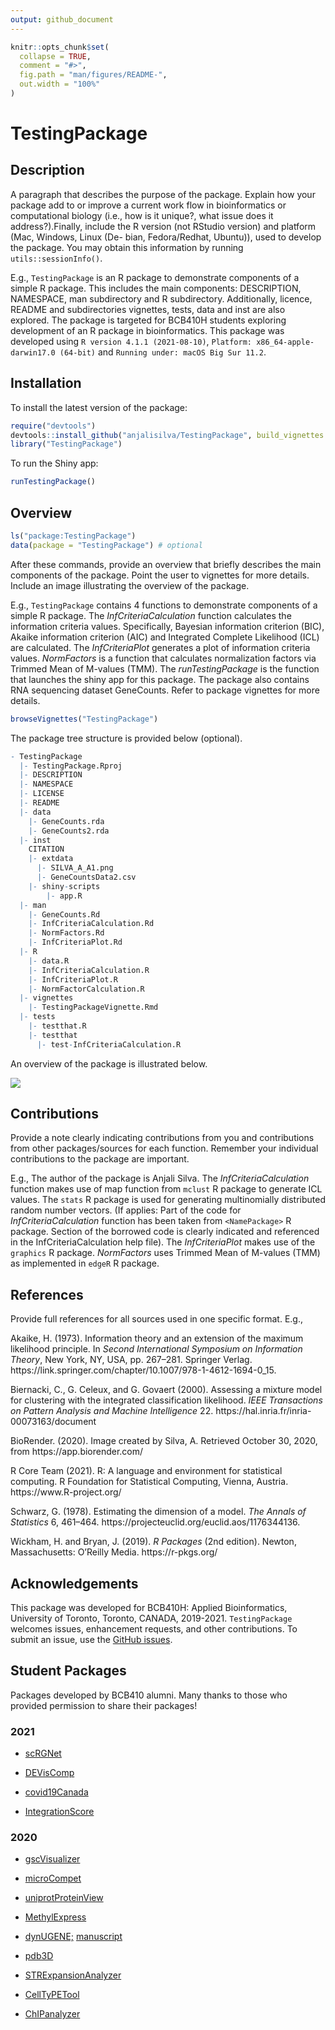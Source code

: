 ```yaml
---
output: github_document
---
```


<!-- README.md is generated from README.Rmd. Please edit that file -->

```r
knitr::opts_chunk$set(
  collapse = TRUE,
  comment = "#>",
  fig.path = "man/figures/README-",
  out.width = "100%"
)
```
# TestingPackage

<!-- badges: start -->
<!-- badges: end -->

## Description

A paragraph that describes the purpose of the package. Explain how your package add to or improve a current work flow in bioinformatics or computational biology (i.e., how is it unique?, what issue does it address?).Finally, include the R version (not RStudio version) and platform (Mac, Windows, Linux (De- bian, Fedora/Redhat, Ubuntu)), used to develop the package. You may obtain this information by running ``` utils::sessionInfo()```.

E.g., `TestingPackage` is an R package to demonstrate components of a simple R package. This includes the main components: DESCRIPTION, NAMESPACE, man subdirectory and R subdirectory. Additionally, licence, README and subdirectories vignettes, tests, data and inst are also explored. The package is targeted for BCB410H students exploring development of an R package in bioinformatics. This package was developed using `R version 4.1.1 (2021-08-10)`, `Platform: x86_64-apple-darwin17.0 (64-bit)` and `Running under: macOS Big Sur 11.2`.

## Installation

To install the latest version of the package:

``` r
require("devtools")
devtools::install_github("anjalisilva/TestingPackage", build_vignettes = TRUE)
library("TestingPackage")
```

To run the Shiny app:
``` r
runTestingPackage()
```

## Overview

``` r
ls("package:TestingPackage")
data(package = "TestingPackage") # optional
```

After these commands, provide an overview that briefly describes the main components of the package. Point the user to vignettes for more details. Include an image illustrating the overview of the package. 

E.g., `TestingPackage` contains 4 functions to demonstrate components of a simple R package. The *InfCriteriaCalculation* function calculates the information criteria values. Specifically, Bayesian information criterion (BIC), Akaike information criterion (AIC) and Integrated Complete Likelihood (ICL) are calculated. The *InfCriteriaPlot* generates a plot of information criteria values. *NormFactors* is a function that calculates normalization factors via Trimmed Mean of M-values (TMM). The *runTestingPackage* is the function that launches the shiny app for this package. The package also contains RNA sequencing dataset GeneCounts. Refer to package vignettes for more details.

``` r
browseVignettes("TestingPackage")
```

The package tree structure is provided below (optional).

``` r
- TestingPackage
  |- TestingPackage.Rproj
  |- DESCRIPTION
  |- NAMESPACE
  |- LICENSE
  |- README
  |- data
    |- GeneCounts.rda
    |- GeneCounts2.rda
  |- inst
    CITATION
    |- extdata
      |- SILVA_A_A1.png
      |- GeneCountsData2.csv
    |- shiny-scripts 
        |- app.R
  |- man
    |- GeneCounts.Rd
    |- InfCriteriaCalculation.Rd
    |- NormFactors.Rd
    |- InfCriteriaPlot.Rd
  |- R
    |- data.R
    |- InfCriteriaCalculation.R
    |- InfCriteriaPlot.R
    |- NormFactorCalculation.R
  |- vignettes
    |- TestingPackageVignette.Rmd
  |- tests
    |- testthat.R
    |- testthat
      |- test-InfCriteriaCalculation.R
```

An overview of the package is illustrated below. 

![](./inst/extdata/SILVA_A_A1.png)


## Contributions

Provide a note clearly indicating contributions from you and contributions from other packages/sources for each function. Remember your individual contributions to the package are important. 

E.g., The author of the package is Anjali Silva. The *InfCriteriaCalculation* function makes use of map function from `mclust` R package to generate ICL values. The `stats` R package is used for generating multinomially distributed random number vectors. (If applies: Part of the code for *InfCriteriaCalculation* function has been taken from `<NamePackage>` R package. Section of the borrowed code is clearly indicated and referenced in the InfCriteriaCalculation help file). The *InfCriteriaPlot* makes use of the `graphics` R package. *NormFactors* uses Trimmed Mean of M-values (TMM) as implemented in `edgeR` R package.


## References

Provide full references for all sources used in one specific format. E.g., 

Akaike, H. (1973). Information theory and an extension of the maximum likelihood principle. In *Second International Symposium on Information Theory*, New York, NY, USA, pp. 267–281. Springer Verlag. https://link.springer.com/chapter/10.1007/978-1-4612-1694-0_15.

Biernacki, C., G. Celeux, and G. Govaert (2000). Assessing a mixture model for clustering with the integrated classification likelihood. *IEEE Transactions on Pattern Analysis and Machine Intelligence* 22. https://hal.inria.fr/inria-00073163/document

BioRender. (2020). Image created by Silva, A. Retrieved October 30, 2020, from https://app.biorender.com/

R Core Team (2021). R: A language and environment for statistical computing. R Foundation for Statistical Computing, Vienna, Austria. https://www.R-project.org/

Schwarz, G. (1978). Estimating the dimension of a model. *The Annals of Statistics* 6, 461–464. https://projecteuclid.org/euclid.aos/1176344136.

Wickham, H. and Bryan, J. (2019). *R Packages* (2nd edition). Newton, Massachusetts: O'Reilly Media. https://r-pkgs.org/

## Acknowledgements

This package was developed for BCB410H: Applied Bioinformatics, University of Toronto, Toronto, CANADA, 2019-2021. `TestingPackage` welcomes issues, enhancement requests, and other contributions. To submit an issue, use the [GitHub issues](https://github.com/anjalisilva/TestingPackage/issues).


## Student Packages 

Packages developed by BCB410 alumni. Many thanks to those who provided permission to share their packages! 

### 2021

* [scRGNet](https://github.com/ff98li/scRGNet)

* [DEVisComp](https://github.com/Lori-tan/DEVisComp)

* [covid19Canada](https://github.com/RicoZong/covid19Canada)

* [IntegrationScore](https://github.com/eliaswilliams/IntegrationScore)

### 2020

* [gscVisualizer](https://github.com/Deemolotus/gscVisualizer)

* [microCompet](https://github.com/MolyWang/microCompet)

* [uniprotProteinView](https://github.com/zzaassaa2/uniprotProteinView)

* [MethylExpress](https://github.com/diannamcallister/MethylExpress)

* [dynUGENE;](https://github.com/tianyu-lu/dynUGENE) [manuscript](https://www.biorxiv.org/content/10.1101/2021.01.07.425782v1)

* [pdb3D](https://github.com/kevin949373048/pdb3D)

* [STRExpansionAnalyzer](https://github.com/michaelzwong/STRExpansionAnalyzer)

* [CellTyPETool](https://github.com/meconsens/CellTyPETool)

* [ChIPanalyzer](https://github.com/RyDe4/ChIPanalyzer)

